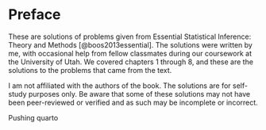 # Preface {.unnumbered}

These are solutions of problems given from Essential Statistical Inference: Theory and Methods [@boos2013essential]. The solutions were written by me, with occasional help from fellow classmates during our coursework at the University of Utah. We covered chapters 1 through 8, and these are the solutions to the problems that came from the text.

I am not affiliated with the authors of the book. The solutions are for self-study purposes only. Be aware that some of these solutions may not have been peer-reviewed or verified and as such may be incomplete or incorrect.

Pushing quarto

